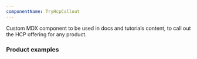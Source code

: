 ```yaml
---
componentName: TryHcpCallout
---
```


Custom MDX component to be used in docs and tutorials content, to call out the HCP offering for any product.

### Product examples

<TryHcpCallout product="hcp" />

<br />

<TryHcpCallout product="terraform" />

<br />

<TryHcpCallout product="packer" />

<br />

<TryHcpCallout product="consul" />

<br />

<TryHcpCallout product="vault" />

<br />

<TryHcpCallout product="boundary" />

<br />

<TryHcpCallout product="nomad" />

<br />

<TryHcpCallout product="waypoint" />

<br />

<TryHcpCallout product="vagrant" />
